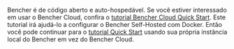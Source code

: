 Bencher é de código aberto e auto-hospedável.
Se você estiver interessado em usar o Bencher Cloud, confira o [tutorial Bencher Cloud Quick Start](/docs/pt/tutorial/quick-start/).
Este tutorial irá ajudá-lo a configurar o Bencher Self-Hosted com Docker.
Então você pode continuar para o [tutorial Quick Start](/docs/pt/tutorial/quick-start/)
usando sua própria instância local do Bencher em vez do Bencher Cloud.